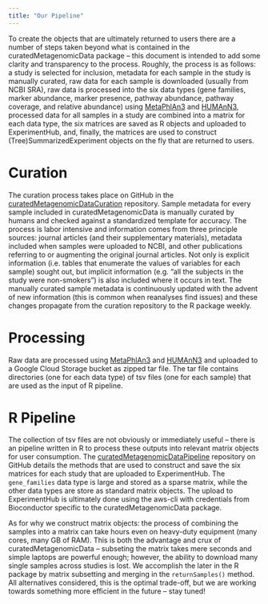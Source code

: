 ```yaml
---
title: "Our Pipeline"
---
```


To create the objects that are ultimately returned to users there are a number of steps taken beyond what is contained in the curatedMetagenomicData package – this document is intended to add some clarity and transparency to the process. Roughly, the process is as follows: a study is selected for inclusion, metadata for each sample in the study is manually curated, raw data for each sample is downloaded (usually from NCBI SRA), raw data is processed into the six data types (gene families, marker abundance, marker presence, pathway abundance, pathway coverage, and relative abundance) using [MetaPhlAn3](https://github.com/biobakery/MetaPhlAn) and [HUMAnN3](https://github.com/biobakery/humann), processed data for all samples in a study are combined into a matrix for each data type, the six matrices are saved as R objects and uploaded to ExperimentHub, and, finally, the matrices are used to construct (Tree)SummarizedExperiment objects on the fly that are returned to users.

# Curation

The curation process takes place on GitHub in the [curatedMetagenomicDataCuration](https://github.com/waldronlab/curatedMetagenomicDataCuration) repository. Sample metadata for every sample included in curatedMetagenomicData is manually curated by humans and checked against a standardized template for accuracy. The process is labor intensive and information comes from three principle sources: journal articles (and their supplementary materials), metadata included when samples were uploaded to NCBI, and other publications referring to or augmenting the original journal articles. Not only is explicit information (i.e. tables that enumerate the values of variables for each sample) sought out, but implicit information (e.g. "all the subjects in the study were non-smokers") is also included where it occurs in text. The manually curated sample metadata is continuously updated with the advent of new information (this is common when reanalyses find issues) and these changes propagate from the curation repository to the R package weekly.

# Processing

Raw data are processed using [MetaPhlAn3](https://github.com/biobakery/MetaPhlAn) and [HUMAnN3](https://github.com/biobakery/humann) and uploaded to a Google Cloud Storage bucket as zipped tar file. The tar file contains directories (one for each data type) of tsv files (one for each sample) that are used as the input of R pipeline.

# R Pipeline

The collection of tsv files are not obviously or immediately useful – there is an pipeline written in R to process these outputs into relevant matrix objects for user consumption. The [curatedMetagenomicDataPipeline](https://github.com/waldronlab/curatedMetagenomicDataPipeline) repository on GitHub details the methods that are used to construct and save the six matrices for each study that are uploaded to ExperimentHub. The `gene_families` data type is large and stored as a sparse matrix, while the other data types are store as standard matrix objects. The upload to ExperimentHub is ultimately done using the aws-cli with credentials from Bioconductor specific to the curatedMetagenomicData package.

As for why we construct matrix objects: the process of combining the samples into a matrix can take hours even on heavy-duty equipment (many cores, many GB of RAM). This is both the advantage and crux of curatedMetagenomicData – subseting the matrix takes mere seconds and simple laptops are powerful enough; however, the ability to download many single samples across studies is lost. We accomplish the later in the R package by matrix subsetting and merging in the `returnSamples()` method. All alternatives considered, this is the optimal trade-off, but we are working towards something more efficient in the future – stay tuned!

